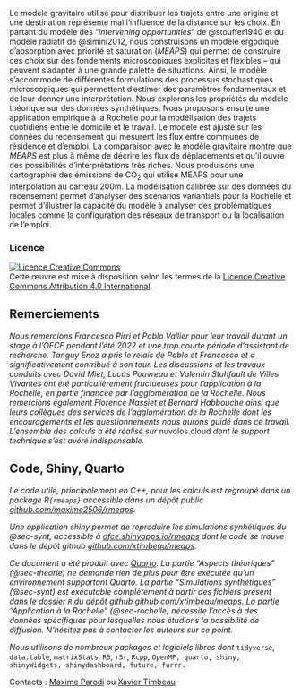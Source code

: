Le modèle gravitaire utilisé pour distribuer les trajets entre une origine et une destination représente mal l'influence de la distance sur les choix. En partant du modèle des "*intervening opportunities*" de @stouffer1940 et du modèle radiatif de @simini2012, nous construisons un modèle ergodique d'absorption avec priorité et saturation (*MEAPS*) qui permet de construire ces choix sur des fondements microscopiques explicites et flexibles -- qui peuvent s'adapter à une grande palette de situations. Ainsi, le modèle s'accommode de différentes formulations des processus stochastiques microscopiques qui permettent d'estimer des paramètres fondamentaux et de leur donner une interprétation. Nous explorons les propriétés du modèle théorique sur des données synthétiques. Nous proposons ensuite une application empirique à la Rochelle pour la modélisation des trajets quotidiens entre le domicile et le travail. Le modèle est ajusté sur les données du recensement qui mesurent les flux entre communes de résidence et d'emploi. La comparaison avec le modèle gravitaire montre que *MEAPS* est plus à même de décrire les flux de déplacements et qu'il ouvre des possibilités d'interprétations très riches. Nous produisons une cartographie des émissions de CO~2~ qui utilise MEAPS pour une interpolation au carreau 200m. La modélisation calibrée sur des données du recensement permet d'analyser des scénarios variantiels pour la Rochelle et permet d'illustrer la capacité du modèle à analyser des problématiques locales comme la configuration des réseaux de transport ou la localisation de l'emploi.

::: {.callout-important .align-left appearance="minimal" icon="false"}
### Licence

```{=html}
<a rel="license" href="http://creativecommons.org/licenses/by/4.0/"><img alt="Licence Creative Commons" style="border-width:0" src="https://i.creativecommons.org/l/by/4.0/88x31.png" /></a><br />Cette œuvre est mise à disposition selon les termes de la <a rel="license" href="http://creativecommons.org/licenses/by/4.0/">Licence Creative Commons Attribution 4.0 International</a>.
```
:::

::: {.callout-note .align-left appearance="minimal" icon="false"}
## Remerciements

*Nous remercions Francesco Pirri et Pablo Vallier pour leur travail durant un stage à l'OFCE pendant l'été 2022 et une trop courte période d'assistant de recherche. Tanguy Enez a pris le relais de Pablo et Francesco et a significativement contribué à son tour. Les discussions et les travaux conduits avec David Miet, Lucas Pouvreau et Valentin Stuhfault de Villes Vivantes ont été particulièrement fructueuses pour l'application à la Rochelle, en partie financée par l'agglomération de la Rochelle. Nous remercions également Florence Nassiet et Bernard Habbouche ainsi que leurs collègues des services de l'agglomération de la Rochelle dont les encouragements et les questionnements nous aurons guidé dans ce travail. L'ensemble des calculs a été réalisé sur* nuvolos.cloud *dont le support technique s'est avéré indispensable.*
:::

::: {.callout-tip .align-left appearance="minimal" icon="false"}
## Code, Shiny, Quarto

*Le code utile, principalement en C++, pour les calculs est regroupé dans un package R`{rmeaps}` accessible dans un dépôt public [github.com/maxime2506/rmeaps](https://github.com/Maxime2506/rmeaps).*

*Une application shiny permet de reproduire les simulations synhétiques du @sec-synt, accessible à [ofce.shinyapps.io/rmeaps](https://ofce.shinyapps.io/rmeaps) dont le code se trouve dans le dépôt github [github.com/xtimbeau/meaps](https://github.com/xtimbeau/meaps).*

*Ce document a été produit avec [Quarto](https://quarto.org). La partie "Aspects théoriques" (@sec-theorie) ne demande rien de plus pour être exécutée qu'un environnement supportant Quarto. La partie "Simulations synthétiques" (@sec-synt) est exécutable complètement à partir des fichiers présent dans le dossier `R` du dépôt github [github.com/xtimbeau/meaps](https://github.com/xtimbeau/meaps). La partie "Application à la Rochelle" (@sec-rochelle) nécessite l'accès à des données spécifiques pour lesquelles nous étudions la possibilité de diffusion. N'hésitez pas à contacter les auteurs sur ce point.*

*Nous utilisons de nombreux packages et logiciels libres dont* `tidyverse`, `data.table`, `matrixStats`, `R5`, `r5r`, `Rcpp`, `OpenMP, quarto, shiny, shinyWidgets, shinydashboard, future, furrr.`
:::

Contacts : [Maxime Parodi](mailto:maxime.parodi@sciencespo.fr) ou [Xavier Timbeau](xavier.timbeau@sciencespo.fr)
